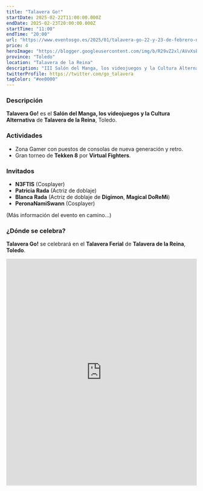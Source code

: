 ```yaml
---
title: "Talavera Go!"
startDate: 2025-02-22T11:00:00.000Z
endDate: 2025-02-23T20:00:00.000Z
startTime: "11:00"
endTime: "20:00"
url: "https://www.eventosgo.es/2025/01/talavera-go-22-y-23-de-febrero-noticias.html"
price: 4
heroImage: "https://blogger.googleusercontent.com/img/b/R29vZ2xl/AVvXsEjj_Ilylxll5F6rkF97C8xVBBbqUXkQhbFurZbYR-OV9TC2N3aZrWMxsWMTIymDGP-w0BnLCwQOB8ymgS5nYBx8OwTFtlAd70JNRUfL9OyhLTqK_FwkZwWrYwGdSR6MfX7aHE1M7VysKoB2YdnJnQXeqEF1uJKbOVGi6m-IUn0s_m20Jjdo0lICA8qtP6g-/s4961/poster%20previo.jpg"
province: "Toledo"
location: "Talavera de la Reina"
description: "III Salón del Manga, los videojuegos y la Cultura Alternativa de Talavera de la Reina"
twitterProfile: https://twitter.com/go_talavera
tagColor: "#ee0000"
---
```


### Descripción

**Talavera Go!** es el **Salón del Manga, los videojuegos y la Cultura Alternativa** de **Talavera de la Reina**, Toledo.

### Actividades

+ Zona Gamer con puestos de consolas de nueva generación y retro.
+ Gran torneo de **Tekken 8** por **Virtual Fighters**.

### Invitados

+ **N3FTIS** (Cosplayer)
+ **Patricia Rada** (Actriz de doblaje)
+ **Blanca Rada** (Actriz de doblaje de **Digimon**, **Magical DoReMi**)
+ **PeronaNamiSwann** (Cosplayer)

(Más información del evento en camino...)

### ¿Dónde se celebra?

**Talavera Go!** se celebrará en el **Talavera Ferial** de **Talavera de la Reina**, **Toledo**.
<iframe src="https://www.google.com/maps/embed?pb=!1m18!1m12!1m3!1d6873.018123981053!2d-4.824781000000001!3d39.958960700000006!2m3!1f0!2f0!3f0!3m2!1i1024!2i768!4f13.1!3m3!1m2!1s0xd401c03861dbc8f%3A0xbedc8df2768807ee!2sRecinto%20Ferial%20de%20Talavera%20de%20la%20Reina!5e1!3m2!1ses!2ses!4v1738852370528!5m2!1ses!2ses" width="100%" height="600" style="border:0;" allowfullscreen="" loading="lazy" referrerpolicy="no-referrer-when-downgrade"></iframe>
